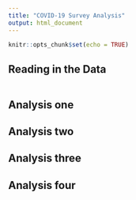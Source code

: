 ```yaml
---
title: "COVID-19 Survey Analysis"
output: html_document
---
```


```r
knitr::opts_chunk$set(echo = TRUE)
```

## Reading in the Data


```r

```

## Analysis one


## Analysis two


## Analysis three


## Analysis four

